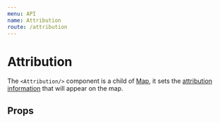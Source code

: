 ```yaml
---
menu: API
name: Attribution
route: /attribution
---
```



# Attribution
The `<Attribution/>` component is a child of [Map](/map), it sets the [attribution information](https://docs.mapbox.com/help/how-mapbox-works/attribution/) that will appear on the map.

## Props

<Props of={Attribution} />
